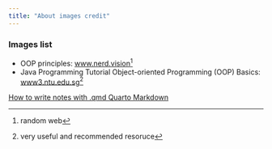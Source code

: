 ```yaml
---
title: "About images credit"
---
```


### Images list

- OOP principles: [www.nerd.vision](https://www.nerd.vision/post/polymorphism-encapsulation-data-abstraction-and-inheritance-in-object-oriented-programming)[^1]
- Java Programming Tutorial Object-oriented Programming (OOP) Basics: [www3.ntu.edu.sg](https://www3.ntu.edu.sg/home/ehchua/programming/java/J3a_OOPBasics.html)[^2]



[^1]: random web
[^2]: very useful and recommended resoruce



[How to write notes with .qmd Quarto Markdown](https://quarto.org/docs/authoring/footnotes-and-citations.html#footnotes)

